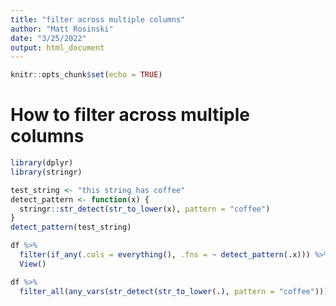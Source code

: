 ```yaml
---
title: "filter across multiple columns"
author: "Matt Rosinski"
date: "3/25/2022"
output: html_document
---
```


```r
knitr::opts_chunk$set(echo = TRUE)
```

# How to filter across multiple columns
```r
library(dplyr)
library(stringr)

test_string <- "this string has coffee"
detect_pattern <- function(x) {
  stringr::str_detect(str_to_lower(x), pattern = "coffee")
}
detect_pattern(test_string)

df %>%
  filter(if_any(.cols = everything(), .fns = ~ detect_pattern(.x))) %>% 
  View()

df %>%
  filter_all(any_vars(str_detect(str_to_lower(.), pattern = "coffee")))


```

